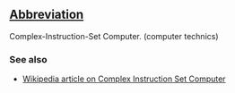 ==[[Wiktionary:List of acronyms and abbreviations|Abbreviation]]==

Complex-Instruction-Set Computer. (computer technics)

===See also===
*[[w:Complex_Instruction_Set_Computer|Wikipedia article on Complex Instruction Set Computer]]